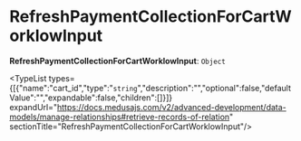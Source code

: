 
# RefreshPaymentCollectionForCartWorklowInput

 **RefreshPaymentCollectionForCartWorklowInput**: `Object`

<TypeList types={[{"name":"cart_id","type":"`string`","description":"","optional":false,"defaultValue":"","expandable":false,"children":[]}]} expandUrl="https://docs.medusajs.com/v2/advanced-development/data-models/manage-relationships#retrieve-records-of-relation" sectionTitle="RefreshPaymentCollectionForCartWorklowInput"/>
